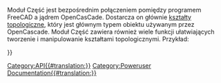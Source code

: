 <languages/>
{{VeryImportantMessage
|''(listopad 2018 r.)'' Informacje te mogą być niekompletne i nieaktualne. Najnowsze API - patrz [https://www.freecadweb.org/api dokumentacja API generowana automatycznie]lub [https://freecad-python-stubs.readthedocs.io/en/latest/autoapi/Part/ dokumentacja API środowiska Część generowana automatycznie].}}

Moduł Część jest bezpośrednim połączeniem pomiędzy programem FreeCAD a jądrem OpenCasCade. Dostarcza on głównie [[TopoShape_API/pl|kształty topologiczne]], który jest głównym typem obiektu używanym przez OpenCascade. Moduł Część zawiera również wiele funkcji ułatwiających tworzenie i manipulowanie kształtami topologicznymi. Przykład:
{{Code|code=
import Part
mycube = Part.makeBox(2,2,2)
Part.show(mycube)
}}

{{APIFunction|__fromPythonOCC__|OCC.Object|Metoda pomocnicza konwersji kształtu pythonocc do kształtu wewnętrznego|A Part.Shape}}
{{APIFunction|__sortEdges__|list of edges|Metoda pomocnicza sortująca nieposortowaną listę krawędzi w taki sposób, aby po jej zakończeniu wierzchołki początkowy i końcowy dwóch kolejnych krawędzi były geometrycznie zbieżne. Zwraca ona pojedynczą listę krawędzi, a algorytm zatrzymuje się po pierwszym zestawie połączonych krawędzi, co oznacza, że lista wyjściowa może być mniejsza od wejściowej. Posortowana lista może być użyta do stworzenia linii łamanej.|a list of edges}}
{{APIFunction|__toPythonOCC__|Part.Shape|Metoda pomocnicza konwersji wewnętrznego kształtu do kształtu pythonocc|an OCC.Shape}}
{{APIFunction|cast_to_shape|Part.Shape|rzutowanie na rzeczywisty typ kształtu| }}
{{APIFunction|export|list,string|Eksportuj listę obiektów do jednego pliku.| }}
{{APIFunction|getSortedClusters|list of edges|Metoda pomocnicza do sortowania i grupowania różnych krawędzi| }}
{{APIFunction|insert|string,string|Wstaw plik ''(ścieżka podana jako pierwszy argument)'' do podanego dokumentu ''(drugi argument)''.| }}
{{APIFunction|makeBox|length,width,height,[pnt,dir]|Tworzy pudełko znajdujące się w pnt o wymiarach ''(długość,szerokość,wysokość)''. Domyślnie pnt jest wektorem (0,0,0), a dir wektorem (0,0,1).|the created shape}}
{{APIFunction|makeCircle|radius,[pnt,dir,angle1,angle2]|Tworzy okrąg o zadanym promieniu. Domyślnie pnt jest wektorem (0,0,0), dir jest wektorem (0,0,1), angle1 jest równy 0, a angle2 jest równy 360.|the created shape}}
{{APIFunction|makeCompound|list|Tworzy obiekt złożony z listy kształtów.|the created shape}}
{{APIFunction|makeCone|radius1,radius2,height,[pnt,dir,angle]|Tworzy stożek o zadanych promieniach i wysokościach. Domyślnie pnt jest wektorem (0,0,0), dir jest wektorem (0,0,1), a angle wynosi 360.|the created shape}}
{{APIFunction|makeCylinder|radius,height,[pnt,dir,angle]|Tworzy walec o zadanym promieniu i wysokości. Domyślnie pnt jest wektorem (0,0,0), dir jest wektorem (0,0,1), a angle wynosi 360.|the created shape}}
{{APIFunction|makeHelix|pitch,height,radius,[angle,lefthand,heightstyle]|Tworzy kształt spirali o zadanym skoku, wysokości i promieniu. Domyślnie jest to spirala cylindryczna prawoskrętna. Niezerowy parametr angle tworzy spiralę stożkową.  Lefthand True tworzy spiralę lewoskrętną.  Heightstyle ma zastosowanie tylko do helis stożkowych. Heightstyle {{False}} ''(domyślnie)'' spowoduje, że parametr height będzie interpretowany jako długość boku bazowego frustum.  Heightstyle {{True}} spowoduje, że parametr height będzie interpretowany jako pionowa wysokość helisy.  Pitch jest "metrycznym skokiem" ''(wyprzedzenie/obrót)''. Dla helisy stożkowej, radius jest promieniem mniejszym.|the created shape}}
{{APIFunction|makeLine|(x1,y1,z1),(x2,y2,z2)|Makes a line of two points|the created shape}}
{{APIFunction|makeLoft|shapelist<profiles>,[boolean<solid>,boolean<ruled>]|Tworzy wyciągnięty kształt używając listy profili. Opcjonalnie uczyń wynik bryłą ''(vs powierzchnia/powłoka)'' lub uczyń wynik powierzchnią obrobioną.|the created shape}}
{{APIFunction|makePlane|length,width,[pnt,dir]|Tworzy płaszczyznę. Domyślnie pnt jest wektorem (0,0,0) a dir jest wektorem (0,0,1).|the created shape}}
{{APIFunction|makePolygon|list|Tworzy wielokąt z listy wektorów|the created shape}}
{{APIFunction|makeRevolution|Curve,[vmin,vmax,angle,pnt,dir]|Tworzy obrócony kształt przez obrót krzywej lub jej części wokół osi określonej przez ''(pnt,dir)''. Domyślnie vmin/vmax są ustawione na granice krzywej, kąt wynosi 360, pnt jest wektorem (0,0,0), a dir jest wektorem (0,0,1).|the created shape}}
{{APIFunction|makeRuledSurface|Edge or Wire,Edge or Wire|Tworzy powierzchnię obrysowaną z dwóch krawędzi lub linii łamanych. Jeśli używane są linie łamane, to muszą one mieć taką samą liczbę krawędzi.|the created shape}}
{{APIFunction|makeShell|list|Tworzy powłokę z listy ścian.    Uwaga: Wynikowa powłoka powinna być foremna.   Powłoki inne niż foremne nie są dobrze obsługiwane.|the created shape}}
{{APIFunction|makeSolid|Part.Shape|Tworzy bryłę z powłok wewnątrz kształtu.|the created shape}}
{{APIFunction|makeSphere|radius,[center_pnt, axis_dir, V_startAngle, V_endAngle, U_angle]|Tworzy sferę ''(lub częściową sferę)'' o zadanym promieniu. Domyślnie center_pnt jest wektorem (0,0,0), axis_dir jest wektorem (0,0,1), V_startAngle jest równe 0, V_endAngle jest równe 90, a U_angle jest równe 360.|the created shape}}
{{APIFunction|makeTorus|radius1,radius2,[pnt,dir,angle1,angle2,angle]|Tworzy torus o zadanych promieniach i kątach. Domyślnie pnt jest wektorem (0,0,0),dir jest wektorem (0,0,1),angle1 jest 0,angle2 jest 360 i angle jest 360.|the created shape}}
{{APIFunction|makeTube|edge,float|Tworzy rurę.|the created shape}}
{{APIFunction|open|string|Tworzy nowy dokument i wczytuje plik do dokumentu.| }}
{{APIFunction|read|string|Wczytuje plik i zwraca kształt.|a shape}}
{{APIFunction|show|shape|Dodaje kształt do aktywnego dokumentu lub tworzy go, jeśli dokument nie istnieje.| }}


{{Userdocnavi{{#translation:}}}}
[[Category:API{{#translation:}}]]
[[Category:Poweruser Documentation{{#translation:}}]]
{{clear}}